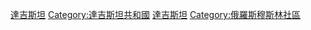 {{Commonscat|Ethnic groups in Dagestan}}

[[Category:俄罗斯族群|達吉斯坦]]
[[Category:達吉斯坦共和國|Category:達吉斯坦共和國]]
[[Category:高加索民族|達吉斯坦]]
[[Category:俄羅斯穆斯林社區|Category:俄羅斯穆斯林社區]]